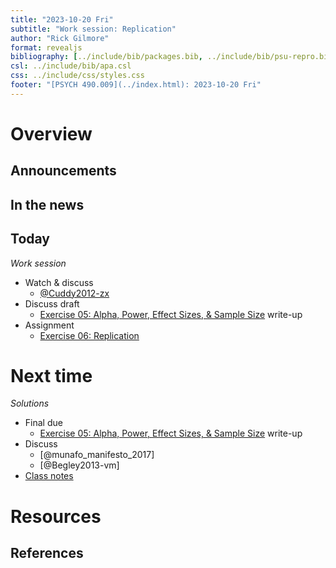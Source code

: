 ```yaml
---
title: "2023-10-20 Fri"
subtitle: "Work session: Replication"
author: "Rick Gilmore"
format: revealjs
bibliography: [../include/bib/packages.bib, ../include/bib/psu-repro.bib]
csl: ../include/bib/apa.csl
css: ../include/css/styles.css
footer: "[PSYCH 490.009](../index.html): 2023-10-20 Fri"
---
```


# Overview

## Announcements

## In the news {background-iframe="https://www.nytimes.com/interactive/2023/10/16/us/census-race-ethnicity.html?smid=nytcore-ios-share&referringSource=articleShare"}

## Today

*Work session*

- Watch & discuss
    - [@Cuddy2012-zx](https://www.ted.com/talks/amy_cuddy_your_body_language_may_shape_who_you_are)
- [Discuss draft]{.orange_due}
    - [Exercise 05: Alpha, Power, Effect Sizes, & Sample Size](exercises/ex05-apes.qmd) write-up
- [Assignment]{.green_assigned}
    - [Exercise 06: Replication](exercises/ex06-replication.qmd)

# Next time

*Solutions*

- [Final due]{.orange_due}
    - [Exercise 05: Alpha, Power, Effect Sizes, & Sample Size](exercises/ex05-apes.qmd) write-up
- Discuss
    - [@munafo_manifesto_2017]
    - [@Begley2013-vm]
- [Class notes](wk10-2023-10-23.qmd)

# Resources

## References
